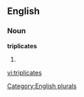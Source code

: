 ==English==

===Noun===
'''triplicates'''

# {{plural of|[[triplicate]]}}

[[Category:English plurals]]

[[vi:triplicates]]